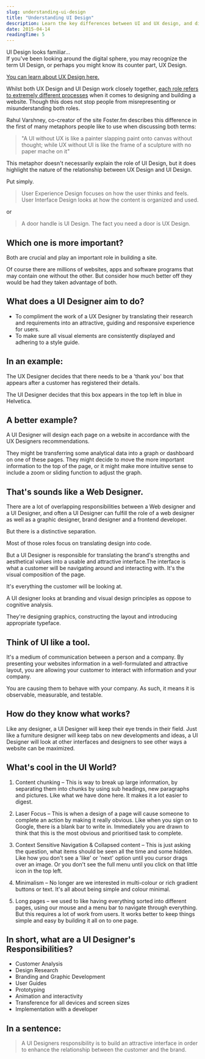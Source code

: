```yaml
---
slug: understanding-ui-design
title: "Understanding UI Design"
description: Learn the key differences between UI and UX design, and discover how UI designers create attractive interfaces that enhance brand-customer relationships. Explore essential UI design principles and responsibilities.
date: 2015-04-14
readingTime: 5
---
```


UI Design looks familiar… <br />If you've been looking around the digital sphere, you may recognize the term UI Design, or perhaps you might know its counter part, UX Design.

<a href="/ux-design-explained">You can learn about UX Design here.</a>

Whilst both UX Design and UI Design work closely together, <a href="https://www.designerhire.com/ui-ux-designer">each role refers to extremely different processes</a> when it comes to designing and building a website. Though this does not stop people from misrepresenting or misunderstanding both roles.

Rahul Varshney, co-creator of the site Foster.fm describes this difference in the first of many metaphors people like to use when discussing both terms:

> "A UI without UX is like a painter slapping paint onto canvas without thought; while UX without UI is like the frame of a sculpture with no paper mache on it"

This metaphor doesn't necessarily explain the role of UI Design, but it does highlight the nature of the relationship between UX Design and UI Design.

Put simply.

> User Experience Design focuses on how the user thinks and feels.<br />
User Interface Design looks at how the content is organized and used.

or

> A door handle is UI Design. The fact you need a door is UX Design.

## Which one is more important?

Both are crucial and play an important role in building a site.

Of course there are millions of websites, apps and software programs that may contain one without the other. But consider how much better off they would be had they taken advantage of both.

## What does a UI Designer aim to do?

  * To compliment the work of a UX Designer by translating their research and requirements into an attractive, guiding and responsive experience for users.
  * To make sure all visual elements are consistently displayed and adhering to a style guide.

## In an example:

The UX Designer decides that there needs to be a 'thank you' box that appears after a customer has registered their details.

The UI Designer decides that this box appears in the top left in blue in Helvetica.

## A better example?

A UI Designer will design each page on a website in accordance with the UX Designers recommendations.

They might be transferring some analytical data into a graph or dashboard on one of these pages. They might decide to move the more important information to the top of the page, or it might make more intuitive sense to include a zoom or sliding function to adjust the graph.

## That's sounds like a Web Designer.

There are a lot of overlapping responsibilities between a Web designer and a UI Designer, and often a UI Designer can fulfill the role of a web designer as well as a graphic designer, brand designer and a frontend developer.

But there is a distinctive separation.

Most of those roles focus on translating design into code.

But a UI Designer is responsible for translating the brand's strengths and aesthetical values into a usable and attractive interface.The interface is what a customer will be navigating around and interacting with. It's the visual composition of the page.

It's everything the customer will be looking at.

A UI designer looks at branding and visual design principles as oppose to cognitive analysis.

They're designing graphics, constructing the layout and introducing appropriate typeface.

## Think of UI like a tool.

It's a medium of communication between a person and a company. By presenting your websites information in a well-formulated and attractive layout, you are allowing your customer to interact with information and your company.

You are causing them to behave with your company. As such, it means it is observable, measurable, and testable.

## How do they know what works?

Like any designer, a UI Designer will keep their eye trends in their field. Just like a furniture designer will keep tabs on new developments and ideas, a UI Designer will look at other interfaces and designers to see other ways a website can be maximized.

## What's cool in the UI World?

1. Content chunking – This is way to break up large information, by separating them into chunks by using sub headings, new paragraphs and pictures. Like what we have done here. It makes it a lot easier to digest.

2. Laser Focus – This is when a design of a page will cause someone to complete an action by making it really obvious. Like when you sign on to Google, there is a blank bar to write in. Immediately you are drawn to think that this is the most obvious and prioritised task to complete.

3. Context Sensitive Navigation & Collapsed content – This is just asking the question, what items should be seen all the time and some hidden. Like how you don't see a 'like' or 'next' option until you cursor drags over an image. Or you don't see the full menu until you click on that little icon in the top left.

4. Minimalism &#8211; No longer are we interested in multi-colour or rich gradient buttons or text. It's all about being simple and colour minimal.

5. Long pages – we used to like having everything sorted into different pages, using our mouse and a menu bar to navigate through everything. But this requires a lot of work from users. It works better to keep things simple and easy by building it all on to one page.

## In short, what are a UI Designer's Responsibilities?

  * Customer Analysis
  * Design Research
  * Branding and Graphic Development
  * User Guides
  * Prototyping
  * Animation and interactivity
  * Transference for all devices and screen sizes
  * Implementation with a developer

## In a sentence:

> A UI Designers responsibility is to build an attractive interface in order to enhance the relationship between the customer and the brand.